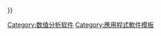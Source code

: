 {{navbox
|name  = 数值分析软件
|title = [[数值分析软件]]
| bodyclass = hlist

|group1 = [[开源软件]]
|list1  = 
*[[ADMB]]
*[[Euler]]
*[[FreeFem++]]
*[[FreeMat]]
*[[Genius]]
*[[Gmsh]]
*[[GNU Octave]]
*[[gretl]]
*[[Julia (编程语言)|Julia]]
*[[Maxima]]
*[[OpenFOAM]]
*[[R语言|R]]
*[[SageMath]]
*[[SALOME]]
*[[ScicosLab]]
*[[Scilab]]
*[[Spyder]]

|group2 = [[专有软件]]
|list2  = 
*[[Chapel语言|Chapel]]
*[[DADiSP]]
*[[Fortress语言|Fortress]]
*[[GAUSS (软件)|GAUSS]]
*[[LabVIEW]]
*[[Maple]]
*[[Mathcad]]
*[[MATLAB]]
*[[Mathematica]]
*{{Link-en|Speakeasy (计算环境)|Speakeasy (computational environment)|Speakeasy}}
*[[VisSim]]
*[[X10语言|X10]]

|below = '''{{Link-en|数值分析软件列表|List of numerical analysis software|列表}}''' {{•}} '''{{Link-en|数值分析软件比较|Comparison of numerical analysis software|比较}}'''

}}<includeonly>[[Category:数值分析软件]]</includeonly>
<noinclude>
[[Category:應用程式軟件模板]]
{{documentation}}
</noinclude>